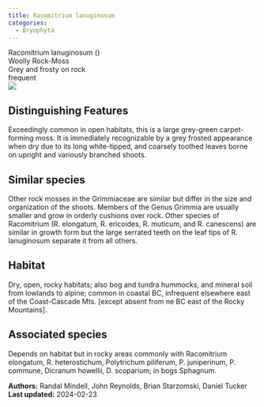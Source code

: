 ```yaml
---
title: Racomitrium lanuginosum
categories:
  - Bryophyta
---
```


<div class="info-panel">
 <div class="info-top">
  <div class="taxon-scientific"><span class="taxon-name">Racomitrium lanuginosum</span> <span class="taxon-authority"></span> <span class="taxon-family">()</span></div>
  <div class="taxon-common">Woolly Rock-Moss</div>
 </div>
 <div class="info-bottom">
  <div class="taxon-qnd">Grey and frosty on rock</div>
  <div class="taxon-abundance">frequent</div>
 </div>
</div>

<div class="tab-index">
 <div class="tab-microscope"><img src="../img/bryo guide microscope.png"/></div>
</div>

## Distinguishing Features

Exceedingly common in open habitats, this is a large grey-green carpet-forming moss. It is immediately recognizable by a grey frosted appearance when dry due to its long white-tipped, and coarsely toothed leaves borne on upright and variously branched shoots.

## Similar species

Other rock mosses in the Grimmiaceae are similar but differ in the size and organization of the shoots. Members of the Genus Grimmia are usually smaller and grow in orderly cushions over rock. Other species of Racomitrium (R. elongatum, R. ericoides, R. muticum, and R. canescens) are similar in growth form but the large serrated teeth on the leaf tips of R. lanuginosum separate it from all others.

## Habitat

Dry, open, rocky habitats; also bog and tundra hummocks, and mineral soil from lowlands to alpine; common in coastal BC, infrequent elsewhere east of the Coast-Cascade Mts. [except absent from ne BC east of the Rocky Mountains].

## Associated species

Depends on habitat but in rocky areas commonly with Racomitrium elongatum, R. heterostichum, Polytrichum piliferum, P. juniperinum, P. commune, Dicranum howellii, D. scoparium; in bogs Sphagnum.

<div class="taxon-footer">
 <div class="taxon-authors"><b>Authors:</b> <span>Randal Mindell, John Reynolds, Brian Starzomski, Daniel Tucker</span></div>
 <div class="taxon-update"><b>Last updated:</b> <span>2024-02-23</span></div>
</div>

